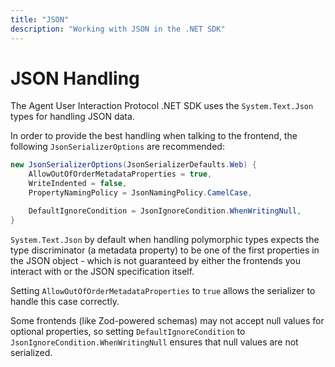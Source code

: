 ```yaml
---
title: "JSON"
description: "Working with JSON in the .NET SDK"
---
```


# JSON Handling

The Agent User Interaction Protocol .NET SDK uses the `System.Text.Json` types
for handling JSON data.

In order to provide the best handling when talking to the frontend, the
following `JsonSerializerOptions` are recommended:

```csharp
new JsonSerializerOptions(JsonSerializerDefaults.Web) {
    AllowOutOfOrderMetadataProperties = true,
    WriteIndented = false,
    PropertyNamingPolicy = JsonNamingPolicy.CamelCase,

    DefaultIgnoreCondition = JsonIgnoreCondition.WhenWritingNull,
}
```

`System.Text.Json` by default when handling polymorphic types expects the type
discriminator (a metadata property) to be one of the first properties in the
JSON object - which is not guaranteed by either the frontends you interact with
or the JSON specification itself.

Setting `AllowOutOfOrderMetadataProperties` to `true` allows the serializer to
handle this case correctly.

Some frontends (like Zod-powered schemas) may not accept null values for
optional properties, so setting `DefaultIgnoreCondition` to
`JsonIgnoreCondition.WhenWritingNull` ensures that null values are not
serialized.
